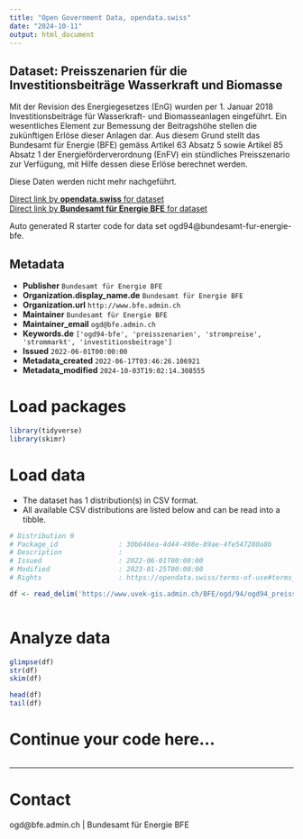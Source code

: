 ```yaml
---
title: "Open Government Data, opendata.swiss"
date: "2024-10-11"
output: html_document
---
```


## Dataset: Preisszenarien für die Investitionsbeiträge Wasserkraft und Biomasse

Mit der Revision des Energiegesetzes (EnG) wurden per 1. Januar 2018 Investitionsbeiträge für Wasserkraft- und Biomasseanlagen eingeführt. Ein wesentliches Element zur Bemessung der Beitragshöhe stellen die zukünftigen
Erlöse dieser Anlagen dar. Aus diesem Grund stellt das Bundesamt für Energie (BFE) gemäss Artikel 63 Absatz 5 sowie Artikel 85 Absatz 1 der Energieförderverordnung (EnFV) ein stündliches Preisszenario zur Verfügung, mit Hilfe dessen diese Erlöse berechnet werden.

Diese Daten werden nicht mehr nachgeführt.

[Direct link by **opendata.swiss** for dataset](https://opendata.swiss/de/dataset/preisszenarien-fur-die-investitionsbeitrage-wasserkraft-und-biomasse)<br>
[Direct link by **Bundesamt für Energie BFE** for dataset](https://www.bfe.admin.ch/bfe/de/home/foerderung/erneuerbare-energien/investitionsbeitraege-wasserkraft.html)

Auto generated R starter code for data set ogd94@bundesamt-fur-energie-bfe.

## Metadata

- **Publisher** `Bundesamt für Energie BFE`
- **Organization.display_name.de** `Bundesamt für Energie BFE`
- **Organization.url** `http://www.bfe.admin.ch`
- **Maintainer** `Bundesamt für Energie BFE`
- **Maintainer_email** `ogd@bfe.admin.ch`
- **Keywords.de** `['ogd94-bfe', 'preisszenarien', 'strompreise', 'strommarkt', 'investitionsbeitrage']`
- **Issued** `2022-06-01T00:00:00`
- **Metadata_created** `2022-06-17T03:46:26.106921`
- **Metadata_modified** `2024-10-03T19:02:14.308555`


# Load packages

```r

library(tidyverse)
library(skimr)

```

# Load data

-   The dataset has 1 distribution(s) in CSV format.
-   All available CSV distributions are listed below and can be read into a tibble.

```r

# Distribution 0
# Package_id               : 30b646ea-4d44-498e-89ae-4fe547280a8b
# Description              : 
# Issued                   : 2022-06-01T00:00:00
# Modified                 : 2023-01-25T00:00:00
# Rights                   : https://opendata.swiss/terms-of-use#terms_by

df <- read_delim('https://www.uvek-gis.admin.ch/BFE/ogd/94/ogd94_preisszenarien_inv_wasserkraft_biomasse.csv')



```

# Analyze data

```r

glimpse(df)
str(df)
skim(df)

head(df)
tail(df)

```

# Continue your code here...

```r

```

------------------------------------------------------------------------

# Contact

ogd@bfe.admin.ch | Bundesamt für Energie BFE

